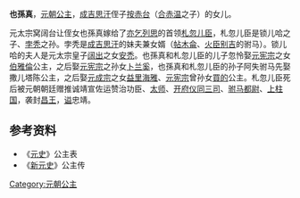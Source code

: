 {{東亞女性歷史人物
| 名稱=也孙真
| 身份=[[元朝|元朝]]公主
| 畫像=
| 說明=
| 姓名=也孙真
| 封爵=[[公主|公主]]
| 位號=
| 封號=昌国大长公主
| 出生年=
| 逝世年=
| 諡號=
| 父親=[[按赤台|按赤台]]
| 兄弟=[[哈丹秃鲁干|哈丹]]、察忽剌、忽列虎儿、吴王[[朵列捏|朵列捏]]
| 夫=[[札忽儿臣|札忽儿臣]]
| 夫之父=锁儿哈
|}}
'''也孫真'''，[[元朝|元朝]][[公主|公主]]，[[成吉思汗|成吉思汗]]侄子[[按赤台|按赤台]]（[[合赤温|合赤温]]之子）的女儿。

元太宗窝阔台让侄女也孫真嫁给了[[亦乞列思|亦乞列思]]的首领[[札忽儿臣|札忽儿臣]]，札忽儿臣是锁儿哈之子、[[孛秃|孛秃]]之孙。孛秃是[[成吉思汗|成吉思汗]]的妹夫兼女婿（[[帖木侖|帖木侖]]、[[火臣别吉|火臣别吉]]的驸马）。锁儿哈的夫人是元太宗皇子[[阔出|阔出]]之女[[安禿|安禿]]。也孫真和札忽儿臣的儿子忽怜娶[[元宪宗|元宪宗]]之女[[伯雅倫|伯雅倫]]公主，之后娶[[元宪宗|元宪宗]]之孙女[[卜兰奚|卜兰奚]]，也孫真和札忽儿臣的孙子阿失驸马先娶撒儿塔陈公主，之后娶[[元成宗|元成宗]]之女[[益里海雅|益里海雅]]、[[元宪宗|元宪宗]]曾孙女[[買的|買的]]公主。札忽儿臣死后被元朝朝廷赠推诚靖宣佐运赞治功臣、[[太师|太师]]、[[开府仪同三司|开府仪同三司]]、[[驸马都尉|驸马都尉]]、[[上柱国|上柱国]]，袭封[[昌王|昌王]]，[[谥|谥]]忠靖。 
==参考资料==
*《[[元史|元史]]》公主表
*《[[新元史|新元史]]》公主传

{{元朝人物小作品}}
[[Category:元朝公主|Category:元朝公主]]